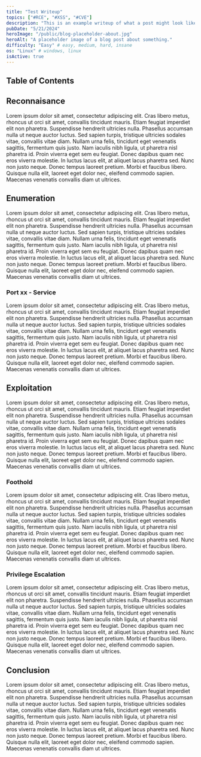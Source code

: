 ```yaml
---
title: "Test Writeup"
topics: ["#RCE", "#XSS", "#CVE"]
description: "This is an example writeup of what a post might look like on here."
pubDate: "5/21/2024"
heroImage: "/public/blog-placeholder-about.jpg"
heroAlt: "A placeholder image of a blog post about something."
difficulty: "Easy" # easy, medium, hard, insane
os: "Linux" # windows, linux
isActive: true
---
```


## Table of Contents

## Reconnaisance

Lorem ipsum dolor sit amet, consectetur adipiscing elit. Cras libero metus, rhoncus ut orci sit amet, convallis tincidunt mauris. Etiam feugiat imperdiet elit non pharetra. Suspendisse hendrerit ultricies nulla. Phasellus accumsan nulla ut neque auctor luctus. Sed sapien turpis, tristique ultricies sodales vitae, convallis vitae diam. Nullam urna felis, tincidunt eget venenatis sagittis, fermentum quis justo. Nam iaculis nibh ligula, ut pharetra nisl pharetra id. Proin viverra eget sem eu feugiat. Donec dapibus quam nec eros viverra molestie. In luctus lacus elit, at aliquet lacus pharetra sed. Nunc non justo neque. Donec tempus laoreet pretium. Morbi et faucibus libero. Quisque nulla elit, laoreet eget dolor nec, eleifend commodo sapien. Maecenas venenatis convallis diam ut ultrices.

## Enumeration

Lorem ipsum dolor sit amet, consectetur adipiscing elit. Cras libero metus, rhoncus ut orci sit amet, convallis tincidunt mauris. Etiam feugiat imperdiet elit non pharetra. Suspendisse hendrerit ultricies nulla. Phasellus accumsan nulla ut neque auctor luctus. Sed sapien turpis, tristique ultricies sodales vitae, convallis vitae diam. Nullam urna felis, tincidunt eget venenatis sagittis, fermentum quis justo. Nam iaculis nibh ligula, ut pharetra nisl pharetra id. Proin viverra eget sem eu feugiat. Donec dapibus quam nec eros viverra molestie. In luctus lacus elit, at aliquet lacus pharetra sed. Nunc non justo neque. Donec tempus laoreet pretium. Morbi et faucibus libero. Quisque nulla elit, laoreet eget dolor nec, eleifend commodo sapien. Maecenas venenatis convallis diam ut ultrices.

### Port xx - Service

Lorem ipsum dolor sit amet, consectetur adipiscing elit. Cras libero metus, rhoncus ut orci sit amet, convallis tincidunt mauris. Etiam feugiat imperdiet elit non pharetra. Suspendisse hendrerit ultricies nulla. Phasellus accumsan nulla ut neque auctor luctus. Sed sapien turpis, tristique ultricies sodales vitae, convallis vitae diam. Nullam urna felis, tincidunt eget venenatis sagittis, fermentum quis justo. Nam iaculis nibh ligula, ut pharetra nisl pharetra id. Proin viverra eget sem eu feugiat. Donec dapibus quam nec eros viverra molestie. In luctus lacus elit, at aliquet lacus pharetra sed. Nunc non justo neque. Donec tempus laoreet pretium. Morbi et faucibus libero. Quisque nulla elit, laoreet eget dolor nec, eleifend commodo sapien. Maecenas venenatis convallis diam ut ultrices.

## Exploitation

Lorem ipsum dolor sit amet, consectetur adipiscing elit. Cras libero metus, rhoncus ut orci sit amet, convallis tincidunt mauris. Etiam feugiat imperdiet elit non pharetra. Suspendisse hendrerit ultricies nulla. Phasellus accumsan nulla ut neque auctor luctus. Sed sapien turpis, tristique ultricies sodales vitae, convallis vitae diam. Nullam urna felis, tincidunt eget venenatis sagittis, fermentum quis justo. Nam iaculis nibh ligula, ut pharetra nisl pharetra id. Proin viverra eget sem eu feugiat. Donec dapibus quam nec eros viverra molestie. In luctus lacus elit, at aliquet lacus pharetra sed. Nunc non justo neque. Donec tempus laoreet pretium. Morbi et faucibus libero. Quisque nulla elit, laoreet eget dolor nec, eleifend commodo sapien. Maecenas venenatis convallis diam ut ultrices.

### Foothold

Lorem ipsum dolor sit amet, consectetur adipiscing elit. Cras libero metus, rhoncus ut orci sit amet, convallis tincidunt mauris. Etiam feugiat imperdiet elit non pharetra. Suspendisse hendrerit ultricies nulla. Phasellus accumsan nulla ut neque auctor luctus. Sed sapien turpis, tristique ultricies sodales vitae, convallis vitae diam. Nullam urna felis, tincidunt eget venenatis sagittis, fermentum quis justo. Nam iaculis nibh ligula, ut pharetra nisl pharetra id. Proin viverra eget sem eu feugiat. Donec dapibus quam nec eros viverra molestie. In luctus lacus elit, at aliquet lacus pharetra sed. Nunc non justo neque. Donec tempus laoreet pretium. Morbi et faucibus libero. Quisque nulla elit, laoreet eget dolor nec, eleifend commodo sapien. Maecenas venenatis convallis diam ut ultrices.

### Privilege Escalation

Lorem ipsum dolor sit amet, consectetur adipiscing elit. Cras libero metus, rhoncus ut orci sit amet, convallis tincidunt mauris. Etiam feugiat imperdiet elit non pharetra. Suspendisse hendrerit ultricies nulla. Phasellus accumsan nulla ut neque auctor luctus. Sed sapien turpis, tristique ultricies sodales vitae, convallis vitae diam. Nullam urna felis, tincidunt eget venenatis sagittis, fermentum quis justo. Nam iaculis nibh ligula, ut pharetra nisl pharetra id. Proin viverra eget sem eu feugiat. Donec dapibus quam nec eros viverra molestie. In luctus lacus elit, at aliquet lacus pharetra sed. Nunc non justo neque. Donec tempus laoreet pretium. Morbi et faucibus libero. Quisque nulla elit, laoreet eget dolor nec, eleifend commodo sapien. Maecenas venenatis convallis diam ut ultrices.

## Conclusion

Lorem ipsum dolor sit amet, consectetur adipiscing elit. Cras libero metus, rhoncus ut orci sit amet, convallis tincidunt mauris. Etiam feugiat imperdiet elit non pharetra. Suspendisse hendrerit ultricies nulla. Phasellus accumsan nulla ut neque auctor luctus. Sed sapien turpis, tristique ultricies sodales vitae, convallis vitae diam. Nullam urna felis, tincidunt eget venenatis sagittis, fermentum quis justo. Nam iaculis nibh ligula, ut pharetra nisl pharetra id. Proin viverra eget sem eu feugiat. Donec dapibus quam nec eros viverra molestie. In luctus lacus elit, at aliquet lacus pharetra sed. Nunc non justo neque. Donec tempus laoreet pretium. Morbi et faucibus libero. Quisque nulla elit, laoreet eget dolor nec, eleifend commodo sapien. Maecenas venenatis convallis diam ut ultrices.

